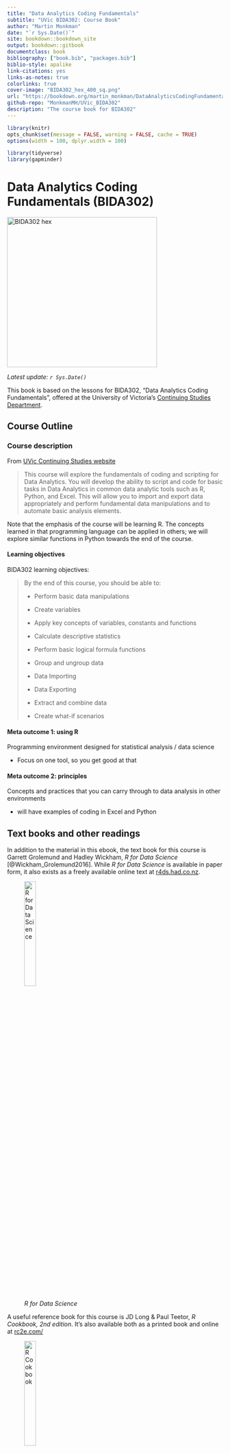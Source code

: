 ```yaml
--- 
title: "Data Analytics Coding Fundamentals"
subtitle: "UVic BIDA302: Course Book"
author: "Martin Monkman"
date: "`r Sys.Date()`"
site: bookdown::bookdown_site
output: bookdown::gitbook
documentclass: book
bibliography: ["book.bib", "packages.bib"]
biblio-style: apalike
link-citations: yes
links-as-notes: true
colorlinks: true
cover-image: "BIDA302_hex_400_sq.png"
url: "https://bookdown.org/martin_monkman/DataAnalyticsCodingFundamentals/"
github-repo: "MonkmanMH/UVic_BIDA302"
description: "The course book for BIDA302"
---
```



<!-- 
This file by Martin Monkman 
is licensed under a Creative Commons Attribution 4.0 International License
https://creativecommons.org/licenses/by/4.0/  
-->




```r
library(knitr)
opts_chunk$set(message = FALSE, warning = FALSE, cache = TRUE)
options(width = 100, dplyr.width = 100)

library(tidyverse)
library(gapminder)

```


# Data Analytics Coding Fundamentals (BIDA302) {-}

<img src="BIDA302_hex_400_sq.png" width="350" height="350" alt="BIDA302 hex" />

_Latest update: `r Sys.Date()`_


This book is based on the lessons for BIDA302, "Data Analytics Coding Fundamentals", offered at the University of Victoria's [Continuing Studies Department](https://continuingstudies.uvic.ca/).


## Course Outline {-}

### Course description {-}

From [UVic Continuing Studies website](https://continuingstudies.uvic.ca/business-technology-and-public-relations/courses/data-analytics-coding-fundamentals)

> This course will explore the fundamentals of coding and scripting for Data Analytics. You will develop the ability to script and code for basic tasks in Data Analytics in common data analytic tools such as R, Python, and Excel. This will allow you to import and export data appropriately and perform fundamental data manipulations and to automate basic analysis elements.

Note that the emphasis of the course will be learning R. The concepts learned in that programming language can be applied in others; we will explore similar functions in Python towards the end of the course.

#### Learning objectives {-}

BIDA302 learning objectives:

>By the end of this course, you should be able to:
>
>* Perform basic data manipulations
>
>* Create variables
>
>* Apply key concepts of variables, constants and functions
>
>* Calculate descriptive statistics
>
>* Perform basic logical formula functions
>
>* Group and ungroup data
>
>* Data Importing
>
>* Data Exporting
>
>* Extract and combine data
>
>* Create what-if scenarios


#### Meta outcome 1: using **R** {-}

Programming environment designed for statistical analysis / data science 

* Focus on one tool, so you get good at that

#### Meta outcome 2: principles  {-}

Concepts and practices that you can carry through to data analysis in other environments

* will have examples of coding in Excel and Python





## Text books and other readings {-}

In addition to the material in this ebook, the text book for this course is Garrett Grolemund and Hadley Wickham, _R for Data Science_ [@Wickham_Grolemund2016]. While _R for Data Science_ is available in paper form, it also exists as a freely available online text at [r4ds.had.co.nz](https://r4ds.had.co.nz/).


![_R for Data Science_](static/img/R4DS_400.png){width=25%}

A useful reference book for this course is JD Long & Paul Teetor, _R Cookbook, 2nd edition_. It's also available both as a printed book and online at [rc2e.com/](https://rc2e.com/)

![_R Cookbook_](static/img/rc2e_500.jpg){width=25%}


Additional readings and reference material are noted in each section, and included in the comprehensive bibliography.


### Code of Conduct {-}

The [R Consortium and R Community Code of Conduct](https://wiki.r-consortium.org/view/R_Consortium_and_the_R_Community_Code_of_Conduct) serves well for us. This class,

> like the R community as a whole, is made up of members from around the globe with a diverse set of skills, personalities, and experiences. It is through these differences that our community experiences great successes and continued growth.

Please 

>follow these guidelines which help steer our interactions and strive to keep R a positive, successful, and growing community.

>**R Community Code of Conduct**
>
>A member of the R Community is:
>
>**Open**: Members of the community are open to collaboration, whether it's on projects, working groups, packages, problems, or otherwise. We're receptive to constructive comment and criticism, as the experiences and skill sets of other members contribute to the whole of our efforts. We're accepting of anyone who wishes to take part in our activities, fostering an environment where all can participate and everyone can make a difference.
>
>**Considerate**: Members of the community are considerate of their peers — other R users. We're thoughtful when addressing the efforts of others, keeping in mind that oftentimes the labor was completed simply for the good of the community. We're attentive in our communications, whether in person or online, and we're tactful when approaching differing views.
>
>**Respectful**: Members of the community are respectful. We're respectful of others, their positions, their skills, their commitments, and their efforts. We're respectful of the volunteer efforts that permeate the R community. We're respectful of the processes set forth in the community, and we work within them. When we disagree, we are courteous in raising our issues.
>
>Overall, we're good to each other. We contribute to this community not because we have to, but because we want to. If we remember that, these guidelines will come naturally.




## Course Philosophy {-}

Analysis of data helps us make better decisions. And computers have
accelerated how much data we can analyze.

We can do data analysis using GUI (Graphical User Interface) tools, such
as Excel or Tableau. But using a programming language to write code that
generates your analysis will make you more efficient and effective, open
up a universe of additional functionality, and make your analysis
workflow:

  - reproducible and auditable,

  - accurate, and

  - collaborative.

The emphasis in this course will be on analytic methods, coding concepts, and programming practice that are universal; you will be able to apply them in whatever analytic setting you find yourself, and are independent of the tool you’ll be using.

By the end of this course, you will see the relationship between your raw data and the table, plot, or model you want to create, and use a variety of functions to achieve that transformation.

In this course we will be primarily using the open source programming language R, with a tangent into data analysis coding in Python.

Here’s another course description, one that I really like, so (with the author’s permission) I am including it here:

> Over the last decade there has been a revolution in statistical and
> scientific computing. Open source languages like R and Python have
> overtaken older (and expensive!) corporate software packages like SAS
> and SPSS, and there are now thousands of books and blog posts and
> other online resources with excellent tutorials about how to analyze
> pretty much any kind of data.

> This class will expose you to R—one of the most popular, sought-after,
> and in-demand statistical programming languages. Armed with the
> foundation of R skills you’ll learn in this class, you’ll know enough
> to be able to find how to analyze any sort of data-based question in
> the future.

<small>(from the Syllabus to [PMAP 8521: Program Evaluation for Public
Service](https://evalf19.classes.andrewheiss.com/syllabus/#pep-talk),
Andrew Heiss, Georgia State University)</small>


**Modern tools**

I don't believe there is any benefit in learning things "the hard way" or "the way I learned it". In this course we use much better technology that will allow you to do better data analysis more quickly than was possible when I started down this path.


**Run your race**

One more thing: each person who takes this course comes from a different background. Some may have previous coding experience. Others may be working in data analysis. Some may have a bit of both, and others may have neither. 

Here's some wisdom from Dr. Nicki Washington:

![_Run your race_](static/img/Dr_Nicki_Washington_run_your_race.png)

If you stop along the way to check your progress, don't look at where others are on their race—look at how you've moved forward. 

Below is the course scatter plot, which has "data analytics" on the Y axis, and "coding fundamentals" on the X axis. Think about where you are today. Wherever you are on the course scatter plot now, you are going to move up on the "data analytics" axis, and right on the "coding fundamentals" axis.  

![_data analytics coding fundamentals_](static/img/dacf_1.png)

As well, even if both of these topics are new to you, you already know things that are going to help you along the way.

![_"You know some stuff": artwork by Allison Horst_](static/img_allison_horst/you_know_some_stuff.jpg){width=50%}

And you are not taking this journey alone! In this course, we collaborate and share things we have worked out—this helps our colleagues, and also helps us remember and solidify what we have learned.


### On learning a new language {-}

"Smart people ask stupid questions." (Source unknown)

Any language, computer or human, can be a challenge to learn. We bring our established ways of thinking, and another language won't always conform to those ideas. For example, French has gendered nouns—for example, _le pot_ (pot or drink) and _la peau_ (skin)—and English does not. For an English-speaker, this can be frustrating!

One of the most important developers of R packages (and co-author of our textbook), Hadley Wickham, was recently [quoted in an interview](https://r-posts.com/advice-to-young-and-old-programmers-a-conversation-with-hadley-wickham/):

>**It’s easy when you start out programming to get really frustrated and think, “Oh it’s me, I’m really stupid,” or, “I’m not made out to program.” But, that is absolutely not the case. Everyone gets frustrated.** I still get frustrated occasionally when writing R code. It’s just a natural part of programming. So, it happens to everyone and gets less and less over time. Don’t blame yourself. Just take a break, do something fun, and then come back and try again later.

><small>Source: [Advice to Young (and Old) Programmers: A Conversation with Hadley Wickham](https://r-posts.com/advice-to-young-and-old-programmers-a-conversation-with-hadley-wickham/), at [R-posts.com](https://r-posts.com/)</small>




### Some advice from people who took BIDA302 before... {-}

People who have previously taken this course were asked “Imagine that
time travel is possible…You have just been transported back four weeks
to the day before this course started. What is one thing you would tell
your past self about this course?” Here are some of their answers:

  - It won’t be as scary as you think it will be.

  - It is fun! Keep up!

  - You’ll get better soon.

  - Need to spend more time studying since the class is 6 hours a week,
    1-2 hours a week outside class won’t be enough for a dinosaur like
    me.

  - To do the homework on Saturday* after class so you haven’t
    forgotten everything!

  - **Reading the textbook will help you, use it.**
    
      - Review the data before starting to work with it. It helps to
        understand what the data is, how it might be used.
    
      - Review the material in the Saturday* lesson as you will need it
        for the assignment.
    
      - If you start having to use functions you aren’t familiar with,
        you’re on the wrong track.
    
      - Keep it simple, and then add on as you go.

  - Be confident in yourself and make sure you read the textbook!

  - The learning curve is the steepest on day one! Just because you’ve
    never programmed before doesn’t mean you are a lost cause and won’t
    be able to succeed. Take a deep breath, experiment, and revel in the
    feeling of satisfaction and accomplishment when R finally executes
    your code and doesn’t spit out another error message!
    
      - P.S. Googling the Error Message may not be a real book, but
        Google will definitely offer up helpful message boards and
        YouTube tutorials from friendly members of the R community.
    
      - P.P.S. Start an R Notebook and work out the problems in the R
        for Data Science textbook as you read the relevant chapters.
        Practice is the best way to learn programming.

  - Prepare to learn lots about R and RStudio. …And bring coffee!




## Structure {-}

The book's layout is in 6 sections, each corresponding to the 6 weeks of the course. Each week has multiple chapters, corresponding with the topics covered and (when appropriate) the assignment for that week.



## A bit about your instructors {-}


**Martin**

* University: UVic Geography B.Sc. & M.A.

* Day job: 

  - BC Stats: 1993 to 2022 (with 5 year gap when I worked elsewhere in the B.C. public service)
  
  - now Senior Manager, Consulting at MNP

* I have been writing code since 1979

  - to do data analysis since 1993
  
  - using R since 2012

* My coding started writing [FORTRAN](https://en.wikipedia.org/wiki/Fortran) on [punch cards](https://en.wikipedia.org/wiki/Punched_card)

![_computer punch card_](static/img/ibm-80-column-punched-card1.jpg)


**Julie**

* University: UVic Psychology B.Sc.

* Day job: Data Scientist at BC Stats, 2001 to present

* I have been playing with data since 1997:

  - started using SPSS and MiniTab to do data analysis
  
  - expanded data analysis tools with Excel
  
  - using R since 2016



So wait...we each have some substantive expertise, combined with some statistics knowledge, and we have been using our coding skills to be more efficient and effective with our work...

We are accidental data scientists!

![I am not trained for this...and yet](static/img/I-am-not-trained-for-this_laptop_600.jpg)





## Some important details {-}

**Acknowledgements**

The authors would like to acknowledge everyone who has contributed to the books, articles, blog posts, and R packages cited within. And of course, all of the participants in BIDA302 who have asked great questions and helped me get better at explaining the why and what of data analysis using R.


**License**

<a rel="license" href="https://creativecommons.org/licenses/by-sa/4.0/"><img alt="Creative Commons License" style="border-width:0" src="https://i.creativecommons.org/l/by-nc-sa/3.0/us/88x31.png" /></a><br />This work by [Martin Monkman](https://github.com/MonkmanMH) & [Julie Hawkins](https://github.com/JulieHawkins) is licensed under a <a rel="license" href="https://creativecommons.org/licenses/by-sa/4.0/">Creative Commons Attribution-ShareAlike 4.0 International (CC BY-SA 4.0) License</a>.


**Source code**

The source code for this ebook can be found at this github repository: https://github.com/MonkmanMH/UVic_BIDA302 

This book is written in **Markdown**, using the [**bookdown**](https://bookdown.org/yihui/bookdown/) package, and published to the web at [bookdown.org](https://bookdown.org/).


```r
install.packages("bookdown")
# or the development version
# devtools::install_github("rstudio/bookdown")
```




**Cover image**

The course hex image was created using the [{hexSticker} R package](https://github.com/GuangchuangYu/hexSticker) by Guangchuang Yu.


